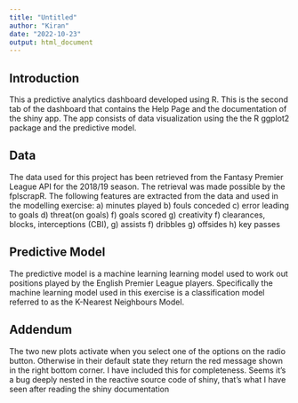 ```yaml
---
title: "Untitled"
author: "Kiran"
date: "2022-10-23"
output: html_document
---
```


## Introduction
This a predictive analytics dashboard developed using R. 
This is the second tab of the dashboard that contains 
the Help Page and the documentation of the shiny app. 
The app consists of data visualization using the the R
ggplot2 package and the predictive model.

## Data
The data used for this project has been retrieved from the
Fantasy Premier League API for the 2018/19 season. The retrieval was made possible
by the fplscrapR. The following features are extracted from the data and used in the modelling exercise:
  a) minutes played
  b) fouls conceded
  c) error leading to goals
  d) threat(on goals)
  f) goals scored
  g) creativity
  f) clearances, blocks, interceptions (CBI),
  g) assists
  f) dribbles
  g) offsides
  h) key passes

## Predictive Model
The predictive model is a machine learning learning model 
used to work out positions played by the English Premier League players.
Specifically the machine learning model used in this exercise is a classification
model referred to as the K-Nearest Neighbours Model. 

## Addendum
The two new plots activate when you select one of the options on the radio button. Otherwise in their default state they return the red message shown in the right bottom corner. I have included this for completeness. Seems it's a bug deeply nested in the reactive source code of shiny, that's what I have seen after reading the shiny documentation

